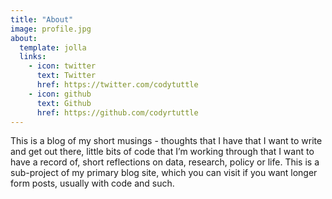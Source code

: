 ```yaml
---
title: "About"
image: profile.jpg
about:
  template: jolla
  links:
    - icon: twitter
      text: Twitter
      href: https://twitter.com/codytuttle
    - icon: github
      text: Github
      href: https://github.com/codyrtuttle
---
```


This is a blog of my short musings - thoughts that I have that I want to write and get out there, little bits of code that I'm working through that I want to have a record of, short reflections on data, research, policy or life. This is a sub-project of my primary blog site, which you can visit if you want longer form posts, usually with code and such. 
